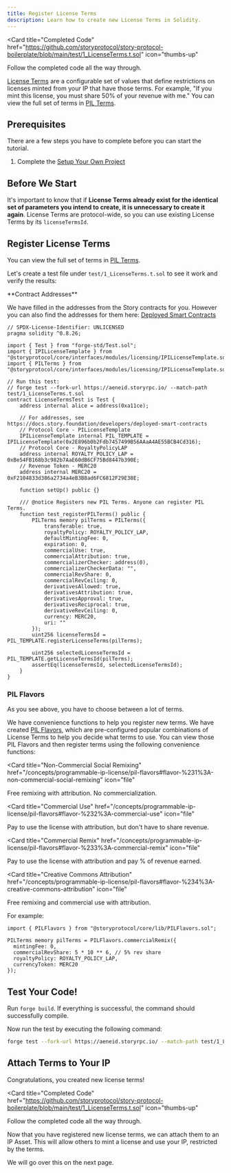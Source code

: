```yaml
---
title: Register License Terms
description: Learn how to create new License Terms in Solidity.
---
```


<Card
  title="Completed Code"
  href="https://github.com/storyprotocol/story-protocol-boilerplate/blob/main/test/1_LicenseTerms.t.sol"
  icon="thumbs-up"
>
  Follow the completed code all the way through.
</Card>

[License Terms](/concepts/licensing-module/license-terms) are a configurable set of values that define restrictions on licenses minted from your IP that have those terms. For example, "If you mint this license, you must share 50% of your revenue with me." You can view the full set of terms in [PIL Terms](/concepts/programmable-ip-license/pil-terms).

## Prerequisites

There are a few steps you have to complete before you can start the tutorial.

1. Complete the [Setup Your Own Project](/developers/smart-contracts-guide/setup)

## Before We Start

It's important to know that if **License Terms already exist for the identical set of parameters you intend to create, it is unnecessary to create it again**. License Terms are protocol-wide, so you can use existing License Terms by its `licenseTermsId`.

## Register License Terms

You can view the full set of terms in [PIL Terms](/concepts/programmable-ip-license/pil-terms).

Let's create a test file under `test/1_LicenseTerms.t.sol` to see it work and verify the results:

<Note>
**Contract Addresses**

We have filled in the addresses from the Story contracts for you. However you can also find the addresses for them here: [Deployed Smart Contracts](/developers/deployed-smart-contracts)

</Note>

```solidity test/1_LicenseTerms.t.sol
// SPDX-License-Identifier: UNLICENSED
pragma solidity ^0.8.26;

import { Test } from "forge-std/Test.sol";
import { IPILicenseTemplate } from "@storyprotocol/core/interfaces/modules/licensing/IPILicenseTemplate.sol";
import { PILTerms } from "@storyprotocol/core/interfaces/modules/licensing/IPILicenseTemplate.sol";

// Run this test:
// forge test --fork-url https://aeneid.storyrpc.io/ --match-path test/1_LicenseTerms.t.sol
contract LicenseTermsTest is Test {
    address internal alice = address(0xa11ce);

    // For addresses, see https://docs.story.foundation/developers/deployed-smart-contracts
    // Protocol Core - PILicenseTemplate
    IPILicenseTemplate internal PIL_TEMPLATE = IPILicenseTemplate(0x2E896b0b2Fdb7457499B56AAaA4AE55BCB4Cd316);
    // Protocol Core - RoyaltyPolicyLAP
    address internal ROYALTY_POLICY_LAP = 0xBe54FB168b3c982b7AaE60dB6CF75Bd8447b390E;
    // Revenue Token - MERC20
    address internal MERC20 = 0xF2104833d386a2734a4eB3B8ad6FC6812F29E38E;

    function setUp() public {}

    /// @notice Registers new PIL Terms. Anyone can register PIL Terms.
    function test_registerPILTerms() public {
        PILTerms memory pilTerms = PILTerms({
            transferable: true,
            royaltyPolicy: ROYALTY_POLICY_LAP,
            defaultMintingFee: 0,
            expiration: 0,
            commercialUse: true,
            commercialAttribution: true,
            commercializerChecker: address(0),
            commercializerCheckerData: "",
            commercialRevShare: 0,
            commercialRevCeiling: 0,
            derivativesAllowed: true,
            derivativesAttribution: true,
            derivativesApproval: true,
            derivativesReciprocal: true,
            derivativeRevCeiling: 0,
            currency: MERC20,
            uri: ""
        });
        uint256 licenseTermsId = PIL_TEMPLATE.registerLicenseTerms(pilTerms);

        uint256 selectedLicenseTermsId = PIL_TEMPLATE.getLicenseTermsId(pilTerms);
        assertEq(licenseTermsId, selectedLicenseTermsId);
    }
}
```

### PIL Flavors

As you see above, you have to choose between a lot of terms.

We have convenience functions to help you register new terms. We have created [PIL Flavors](/concepts/programmable-ip-license/pil-flavors), which are pre-configured popular combinations of License Terms to help you decide what terms to use. You can view those PIL Flavors and then register terms using the following convenience functions:

<CardGroup cols={2}>

<Card
  title="Non-Commercial Social Remixing"
  href="/concepts/programmable-ip-license/pil-flavors#flavor-%231%3A-non-commercial-social-remixing"
  icon="file"
>
  Free remixing with attribution. No commercialization.
</Card>

<Card
  title="Commercial Use"
  href="/concepts/programmable-ip-license/pil-flavors#flavor-%232%3A-commercial-use"
  icon="file"
>
  Pay to use the license with attribution, but don't have to share revenue.
</Card>

<Card
  title="Commercial Remix"
  href="/concepts/programmable-ip-license/pil-flavors#flavor-%233%3A-commercial-remix"
  icon="file"
>
  Pay to use the license with attribution and pay % of revenue earned.
</Card>

<Card
  title="Creative Commons Attribution"
  href="/concepts/programmable-ip-license/pil-flavors#flavor-%234%3A-creative-commons-attribution"
  icon="file"
>
  Free remixing and commercial use with attribution.
</Card>

</CardGroup>

For example:

```solidity Solidity
import { PILFlavors } from "@storyprotocol/core/lib/PILFlavors.sol";

PILTerms memory pilTerms = PILFlavors.commercialRemix({
  mintingFee: 0,
  commercialRevShare: 5 * 10 ** 6, // 5% rev share
  royaltyPolicy: ROYALTY_POLICY_LAP,
  currencyToken: MERC20
});
```

## Test Your Code!

Run `forge build`. If everything is successful, the command should successfully compile.

Now run the test by executing the following command:

```bash
forge test --fork-url https://aeneid.storyrpc.io/ --match-path test/1_LicenseTerms.t.sol
```

## Attach Terms to Your IP

Congratulations, you created new license terms!

<Card
  title="Completed Code"
  href="https://github.com/storyprotocol/story-protocol-boilerplate/blob/main/test/1_LicenseTerms.t.sol"
  icon="thumbs-up"
>
  Follow the completed code all the way through.
</Card>

Now that you have registered new license terms, we can attach them to an IP Asset. This will allow others to mint a license and use your IP, restricted by the terms.

We will go over this on the next page.
